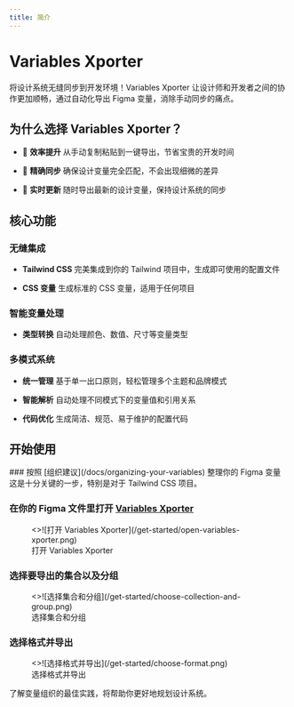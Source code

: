 ```yaml
---
title: 简介
---
```



# Variables Xporter

将设计系统无缝同步到开发环境！Variables Xporter 让设计师和开发者之间的协作更加顺畅，通过自动化导出 Figma 变量，消除手动同步的痛点。

## 为什么选择 Variables Xporter？

- 🚀 **效率提升**
  从手动复制粘贴到一键导出，节省宝贵的开发时间

- 🎯 **精确同步**
  确保设计变量完全匹配，不会出现细微的差异

- 🔄 **实时更新**
  随时导出最新的设计变量，保持设计系统的同步

## 核心功能

### 无缝集成

- **Tailwind CSS**
  完美集成到你的 Tailwind 项目中，生成即可使用的配置文件

- **CSS 变量**
  生成标准的 CSS 变量，适用于任何项目

### 智能变量处理

- **类型转换**
  自动处理颜色、数值、尺寸等变量类型

### 多模式系统

- **统一管理**
  基于单一出口原则，轻松管理多个主题和品牌模式

- **智能解析**
  自动处理不同模式下的变量值和引用关系

- **代码优化**
  生成简洁、规范、易于维护的配置代码

## 开始使用
<Steps>
### 按照 [组织建议](/docs/organizing-your-variables) 整理你的 Figma 变量
这是十分关键的一步，特别是对于 Tailwind CSS 项目。


### 在你的 Figma 文件里打开 [Variables Xporter](https://www.figma.com/community/plugin/1255188943883240897)


<figure className="mt-6 max-w-[400px]">
  <>![打开 Variables Xporter](/get-started/open-variables-xporter.png)</>
  <figcaption>
    打开 Variables Xporter
  </figcaption>
</figure>


### 选择要导出的集合以及分组

<figure className="mt-6 max-w-[400px]">
  <>![选择集合和分组](/get-started/choose-collection-and-group.png)</>
  <figcaption>
    选择集合和分组
  </figcaption>
</figure>

### 选择格式并导出

<figure className="mt-6 max-w-[400px]">
  <>![选择格式并导出](/get-started/choose-format.png)</>
  <figcaption>
    选择格式并导出
  </figcaption>
</figure>
</Steps>


<Callout type="info">
了解变量组织的最佳实践，将帮助你更好地规划设计系统。
</Callout>
